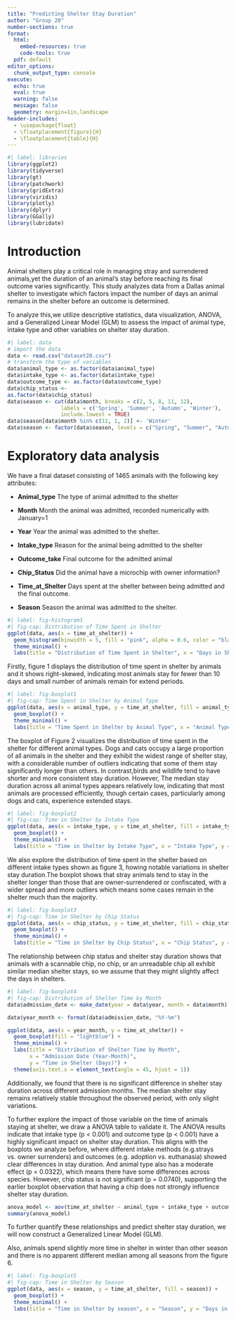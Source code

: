 ```yaml
---
title: "Predicting Shelter Stay Duration"
author: "Group 20"
number-sections: true
format: 
  html:
    embed-resources: true
    code-tools: true
  pdf: default
editor_options: 
  chunk_output_type: console
execute:
  echo: true
  eval: true
  warning: false
  message: false
  geometry: margin=1in,landscape
header-includes:
  - \usepackage{float}  
  - \floatplacement{figure}{H}  
  - \floatplacement{table}{H}  
---
```


```r
#| label: libraries
library(ggplot2)
library(tidyverse)
library(gt)
library(patchwork)
library(gridExtra)
library(viridis)
library(plotly)
library(dplyr)
library(GGally)
library(lubridate)
```

# Introduction {#sec-Intro}

Animal shelters play a critical role in managing stray and surrendered animals,yet the duration of an animal’s stay before reaching its final outcome varies significantly. This study analyzes data from a Dallas animal shelter to investigate which factors impact the number of days an animal remains in the shelter before an outcome is determined.

To analyze this,we utilize descriptive statistics, data visualization, ANOVA, and a Generalized Linear Model (GLM) to assess the impact of animal type, intake type and other variables on shelter stay duration.

```r
#| label: data
# import the data
data <- read.csv("dataset20.csv")
# transform the type of variables
data$animal_type <- as.factor(data$animal_type)
data$intake_type <- as.factor(data$intake_type)
data$outcome_type <- as.factor(data$outcome_type)
data$chip_status <-
as.factor(data$chip_status)
data$season <- cut(data$month, breaks = c(2, 5, 8, 11, 12), 
                 labels = c('Spring', 'Summer', 'Autumn', 'Winter'), 
                 include.lowest = TRUE)
data$season[data$month %in% c(12, 1, 2)] <- 'Winter'
data$season <- factor(data$season, levels = c("Spring", "Summer", "Autumn", "Winter"))
```

# Exploratory data analysis

We have a final dataset consisting of 1465 animals with the following key attributes:

-   **Animal_type** The type of animal admitted to the shelter

-   **Month** Month the animal was admitted, recorded numerically with January=1

-   **Year** Year the animal was admitted to the shelter.

-   **Intake_type** Reason for the animal being admitted to the shelter

-   **Outcome_take** Final outcome for the admitted animal

-   **Chip_Status** Did the animal have a microchip with owner information?

-   **Time_at_Shelter** Days spent at the shelter between being admitted and the final outcome.

-   **Season**  Season the animal was admitted to the shelter.



```r
#| label: fig-histogram1
#| fig-cap: Distribution of Time Spent in Shelter 
ggplot(data, aes(x = time_at_shelter)) +
  geom_histogram(binwidth = 5, fill = "pink", alpha = 0.6, color = "black") +
  theme_minimal() +
  labs(title = "Distribution of Time Spent in Shelter", x = "Days in Shelter", y = "Count")

```

Firstly, figure 1 displays the distribution of time spent in shelter by animals and it shows right-skewed, indicating most animals stay for fewer than 10 days and small number of animals remain for extend periods.


```r
#| label: fig-boxplot1
#| fig-cap: Time Spent in Shelter by Animal Type 
ggplot(data, aes(x = animal_type, y = time_at_shelter, fill = animal_type)) +
  geom_boxplot() +
  theme_minimal() +
  labs(title = "Time Spent in Shelter by Animal Type", x = "Animal Type", y = "Days in Shelter")

```
The boxplot of Figure 2 visualizes the distribution of time spent in the shelter for different animal types. Dogs and cats occupy a large proportion of all animals in the shelter and they exhibit the widest range of shelter stay, with a considerable number of outliers indicating that some of them stay significantly longer than others. In contrast,birds and wildlife tend to have shorter and more consistent stay duration. However, The median stay duration across all animal types appears relatively low, indicating that most animals are processed efficiently, though certain cases, particularly among dogs and cats, experience extended stays.


```r
#| label: fig-boxplot2
#| fig-cap: Time in Shelter by Intake Type
ggplot(data, aes(x = intake_type, y = time_at_shelter, fill = intake_type)) +
  geom_boxplot() +
  theme_minimal() +
  labs(title = "Time in Shelter by Intake Type", x = "Intake Type", y = "Days in Shelter")

```
We also explore the distribution of time spent in the shelter based on different intake types shown as figure 3, howing notable variations in shelter stay duration.The boxplot shows that stray animals tend to stay in the shelter longer than those that are owner-surrendered or confiscated, with a wider spread and more outliers which means some cases remain in the shelter much than the majority.


```r
#| label: fig-boxplot3
#| fig-cap: Time in Shelter by Chip Status
ggplot(data, aes(x = chip_status, y = time_at_shelter, fill = chip_status)) +
  geom_boxplot() +
  theme_minimal() +
  labs(title = "Time in Shelter by Chip Status", x = "Chip Status", y = "Days in Shelter")

```
The relationship between chip status and shelter stay duration shows that animals with a scannable chip, no chip, or an unreadable chip all exhibit similar median shelter stays, so we assume that they might slightly affect the days in shelters.


```r
#| label: fig-boxplot4
#| fig-cap: Distribution of Shelter Time by Month
data$admission_date <- make_date(year = data$year, month = data$month)

data$year_month <- format(data$admission_date, "%Y-%m")

ggplot(data, aes(x = year_month, y = time_at_shelter)) +
  geom_boxplot(fill = "lightblue") +
  theme_minimal() +
  labs(title = "Distribution of Shelter Time by Month",
       x = "Admission Date (Year-Month)", 
       y = "Time in Shelter (Days)") +
  theme(axis.text.x = element_text(angle = 45, hjust = 1))  

```
Additionally, we found that there is no significant difference in shelter stay duration across different admission months. The median shelter stay remains relatively stable throughout the observed period, with only slight variations.


To further explore the impact of those variable on the time of animals staying at shelter, we draw a ANOVA table to validate it. The ANOVA results indicate that intake type (p \< 0.001) and outcome type (p \< 0.001) have a highly significant impact on shelter stay duration. This aligns with the boxplots we analyze before, where different intake methods (e.g.strays vs. owner surrenders) and outcomes (e.g. adoption vs. euthanasia) showed clear differences in stay duration. And animal type also has a moderate effect (p = 0.0322), which means there have some differences across species. However, chip status is not significant (p = 0.0740), supporting the earlier boxplot observation that having a chip does not strongly influence shelter stay duration.


```r
anova_model <- aov(time_at_shelter ~ animal_type + intake_type + outcome_type + chip_status,data = data)
summary(anova_model)

```
To further quantify these relationships and predict shelter stay duration, we will now construct a Generalized Linear Model (GLM).

Also, animals spend slightly more time in shelter in winter than other season and there is no apparent different median among all seasons from the figure 6.
```r
#| label: fig-boxplot5
#| fig-cap: Time in Shelter by Season
ggplot(data, aes(x = season, y = time_at_shelter, fill = season)) +
  geom_boxplot() +
  theme_minimal() +
  labs(title = "Time in Shelter by season", x = "Season", y = "Days in Shelter")

```
